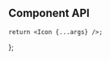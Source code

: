 

<Meta component={Icon} title="Components/Icon" />

<Title>Icon</Title>

## Component API

<ArgsTable of={Icon} />

    return <Icon {...args} />;
};

<Canvas hidden>
    <Story
        name="Default"
        args={{
            size: 20,
            glyph: 'mattermost',
        }}
        argTypes={{
            size: {
                control: {
                    type: 'select',
                    options: ICON_SIZES,
                },
            },
            glyph: {
                control: {
                    type: 'select',
                    options: Object.keys(ICON_GLYPHS),
                },
            },
        }}
    >
        {Template.bind({})}
    </Story>
</Canvas>
